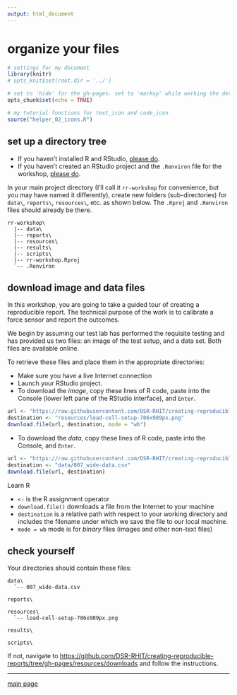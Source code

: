 ```yaml
---
output: html_document
---
```


# organize your files

```r
# settings for my document
library(knitr)
# opts_knit$set(root.dir = '../')

# set to 'hide' for the gh-pages. set to 'markup' while working the details
opts_chunk$set(echo = TRUE)
```

```r
# my tutorial functions for text_icon and code_icon
source("helper_02_icons.R")
```

## set up a directory tree

- If you haven't installed R and RStudio, [please do](002_pre-hw.html). 
- If you haven't created an RStudio project and the `.Renviron` file for the workshop, [please do](002_pre-hw.html). 

In your main project directory (I'll call it `rr-workshop` for convenience, but you may have named it differently), create new folders (sub-directories) for `data\`, `reports\`, `resources\`, etc. as shown below. The `.Rproj` and `.Renviron` files should already be there.  

```
rr-workshop\
  |-- data\
  |-- reports\
  |-- resources\
  |-- results\
  |-- scripts\
  |-- rr-workshop.Rproj
  `-- .Renviron
```



## download image and data files

In this workshop, you are going to take a guided tour of creating a reproducible report. The technical purpose of the work is to calibrate a force sensor and report the  outcomes. 

We begin by assuming our test lab has performed the requisite testing and has provided us two files: an image of the test setup, and a data set. Both files are available online. 

To retrieve these files and place them in the appropriate directories: 

- Make sure you have a live Internet connection
- Launch your RStudio project.
- To download the *image*, copy these lines of R code, paste into the Console (lower left pane of the RStudio interface), and `Enter`. 

```r
url <- "https://raw.githubusercontent.com/DSR-RHIT/creating-reproducible-reports/gh-pages/resources/load-cell-setup-786x989px.png"
destination <- "resources/load-cell-setup-786x989px.png"
download.file(url, destination, mode = "wb")
```

- To download the *data*, copy these lines of R code, paste into the Console, and `Enter`. 

```r
url <- "https://raw.githubusercontent.com/DSR-RHIT/creating-reproducible-reports/gh-pages/data/007_wide-data.csv"
destination <- "data/007_wide-data.csv"
download.file(url, destination)
```

Learn R

- `<-` is the R assignment operator
- `download.file()` downloads a file from the Internet to your machine
- `destination` is a relative path with respect to your working directory and includes the filename under which we save the file to our local machine.
- `mode = wb` mode is for *binary* files (images and other non-text files)


## check yourself

Your directories should contain these files:

    data\
      `-- 007_wide-data.csv

    reports\
    
    resources\
      `-- load-cell-setup-786x989px.png 
      
    results\
      
    scripts\

If not, navigate to [https://github.com/DSR-RHIT/creating-reproducible-reports/tree/gh-pages/resources/downloads](https://github.com/DSR-RHIT/creating-reproducible-reports/tree/gh-pages/resources/downloads) and follow the instructions. 






---

[main page](../README.md)




